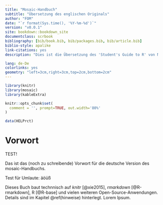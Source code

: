 ```yaml
--- 
title: "Mosaic-Handbuch"
subtitle: "Übersetzung des englischen Originals"
author: "FOM"
date: "`r format(Sys.time(), '%Y-%m-%d')`"
version: "v0.0.1"
site: bookdown::bookdown_site
documentclass: scrbook
bibliography: [bib/book.bib, bib/packages.bib, bib/article.bib]
biblio-style: apalike
link-citations: yes
description: "Dies ist die Übersetzung des 'Student's Guide to R' von Nicholas J. Horton, Randall Pruim und Daniel T. Kaplan aus dem Project Mosaic."

lang: de-De
colorlinks: yes
geometry: "left=3cm,right=3cm,top=2cm,bottom=2cm"
---
```


```r
library(knitr)
library(mosaic)
library(kableExtra)
```

```r
knitr::opts_chunk$set(
  comment = '', prompt=TRUE, out.width='80%'
)
```

```r
data(HELPrct)
```



# Vorwort {-}


TEST!


Das ist das (noch zu schreibende) Vorwort für die deutsche Version des mosaic-Handbuchs.


Test für Umlaute: äöüß



Dieses Buch baut technnisch auf *knitr* [@xie2015], *rmarkdown* [@R-rmarkdown], R [@R-base] und vielen weiteren Open-Source-Anwendungen. Details sind im Kapitel \@ref(hinweise) hinterlegt. Lorem Ipsum.